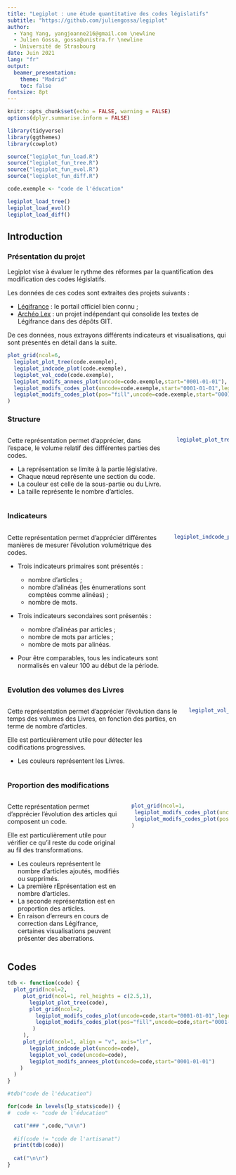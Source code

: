 ```yaml
---
title: "Legiplot : une étude quantitative des codes législatifs"
subtitle: "https://github.com/juliengossa/legiplot"
author: 
  - Yang Yang, yangjoanne216@gmail.com \newline
  - Julien Gossa, gossa@unistra.fr \newline
  - Université de Strasbourg
date: Juin 2021
lang: "fr"
output: 
  beamer_presentation:
    theme: "Madrid"
    toc: false
fontsize: 8pt
---
```


```r
knitr::opts_chunk$set(echo = FALSE, warning = FALSE)
options(dplyr.summarise.inform = FALSE)

library(tidyverse)
library(ggthemes)
library(cowplot)

source("legiplot_fun_load.R")
source("legiplot_fun_tree.R")
source("legiplot_fun_evol.R")
source("legiplot_fun_diff.R")

code.exemple <- "code de l'éducation"
```

```r
legiplot_load_tree()
legiplot_load_evol()
legiplot_load_diff()

```

## Introduction

### Présentation du projet

Legiplot vise à évaluer le rythme des réformes par la quantification des 
modification des codes législatifs. 

Les données de ces codes sont extraites des projets suivants :

-   [Légifrance](https://www.legifrance.gouv.fr/) : le portail officiel bien connu ;
-   [Archéo Lex](https://archeo-lex.fr/) : un projet indépendant qui consolide les 
    textes de Légifrance dans des dépôts GIT.
    
De ces données, nous extrayons différents indicateurs et visualisations, 
qui sont présentés en détail dans la suite.

```r
plot_grid(ncol=6,
  legiplot_plot_tree(code.exemple),
  legiplot_indcode_plot(code.exemple),
  legiplot_vol_code(code.exemple),
  legiplot_modifs_annees_plot(uncode=code.exemple,start="0001-01-01"),
  legiplot_modifs_codes_plot(uncode=code.exemple,start="0001-01-01",legend.pos="none"),
  legiplot_modifs_codes_plot(pos="fill",uncode=code.exemple,start="0001-01-01",legend.pos="none")
)
```


### Structure

::: columns

:::: column
Cette représentation permet d'apprécier, dans l'espace, le volume relatif des 
différentes parties des codes.

- La représentation se limite à la partie législative.
- Chaque nœud représente une section du code.
- La couleur est celle de la sous-partie ou du Livre.
- La taille représente le nombre d'articles.
::::

:::: column
```r
legiplot_plot_tree(code.exemple)
```
::::

:::


### Indicateurs

::: columns

:::: column

Cette représentation permet d'apprécier différentes manières de mesurer l'évolution
volumétrique des codes.

- Trois indicateurs primaires sont présentés :

  - nombre d'articles ;
  - nombre d'alinéas (les énumerations sont comptées comme alinéas) ;
  - nombre de mots.

- Trois indicateurs secondaires sont présentés :

  - nombre d'alinéas par articles ;
  - nombre de mots par articles ;
  - nombre de mots par alinéas.

- Pour être comparables, tous les indicateurs sont normalisés en valeur 100 au début de la période.
::::

:::: column
```r
legiplot_indcode_plot(code.exemple)
```
::::

:::




### Evolution des volumes des Livres

::: columns

:::: column

Cette représentation permet d'apprécier l'évolution dans le temps des volumes 
des Livres, en fonction des parties, en terme de nombre d'articles. 

Elle est particulièrement utile pour détecter les codifications progressives.

- Les couleurs représentent les Livres.
::::

:::: column
```r
legiplot_vol_code(code.exemple)
```
::::

:::



### Proportion des modifications

::: columns

:::: column

Cette représentation permet d'apprécier l'évolution des articles qui composent un code.

Elle est particulièrement utile pour vérifier ce qu'il reste du code original au 
fil des transformations.

- Les couleurs représentent le nombre d'articles ajoutés, modifiés ou supprimés.
- La première rEprésentation est en nombre d'articles.
- La seconde représentation est en proportion des articles.
- En raison d'erreurs en cours de correction dans Légifrance, certaines visualisations
peuvent présenter des aberrations. 

::::

:::: column
```r
plot_grid(ncol=1,
 legiplot_modifs_codes_plot(uncode=code.exemple,start="0001-01-01",legend.pos="none"),
 legiplot_modifs_codes_plot(pos="fill",uncode=code.exemple,start="0001-01-01",legend.pos="none")
)
```
::::

:::

## Codes


```r

tdb <- function(code) {
  plot_grid(ncol=2,
     plot_grid(ncol=1, rel_heights = c(2.5,1),
       legiplot_plot_tree(code),
       plot_grid(ncol=2,
         legiplot_modifs_codes_plot(uncode=code,start="0001-01-01",legend.pos="none"),
         legiplot_modifs_codes_plot(pos="fill",uncode=code,start="0001-01-01",legend.pos="none")
        )
     ),
     plot_grid(ncol=1, align = "v", axis="lr",
       legiplot_indcode_plot(uncode=code),
       legiplot_vol_code(uncode=code),
       legiplot_modifs_annees_plot(uncode=code,start="0001-01-01")
    )
  )
}

#tdb("code de l'éducation")

```


```r
for(code in levels(lp_stats$code)) {
#  code <- "code de l'éducation"

  cat("### ",code,"\n\n")
  
  #if(code != "code de l'artisanat")
  print(tdb(code))
  
  cat("\n\n")
}
```
